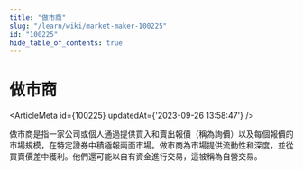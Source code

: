 ```yaml
---
title: "做市商"
slug: "/learn/wiki/market-maker-100225"
id: "100225"
hide_table_of_contents: true
---
```



# 做市商

<ArticleMeta id={100225} updatedAt={'2023-09-26 13:58:47'} />
<div className='border-solid border-b border-t-0 my-4 border-[var(--ifm-color-gray-300)]' />

做市商是指一家公司或個人通過提供買入和賣出報價（稱為詢價）以及每個報價的市場規模，在特定證券中積極報兩面市場。做市商為市場提供流動性和深度，並從買賣價差中獲利。他們還可能以自有資金進行交易，這被稱為自營交易。
